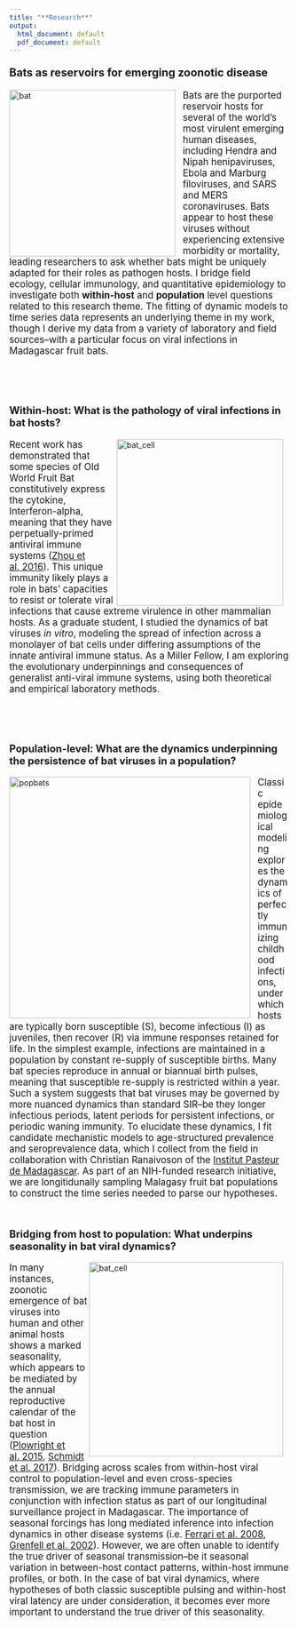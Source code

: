 ```yaml
---
title: "**Research**"
output:
  html_document: default
  pdf_document: default
---
```


<style type="text/css">
h1.title {
  font-size: 31px;
  text-align: left;
  color:black;
}
</style>
<div style="text-align: left; font-size: 1.4em;">
**Bats as reservoirs for emerging zoonotic disease**
</div>
<img src="flying_bat.png" alt="bat" style="height: 300px; padding-right: 10px;" align="left"><div style="text-align: left; font-size: 1.2em; padding-right=100px">Bats are the purported reservoir hosts for several of the world's most virulent emerging human diseases, including Hendra and Nipah henipaviruses, Ebola and Marburg filoviruses, and SARS and MERS coronaviruses. Bats appear to host these viruses without experiencing extensive morbidity or mortality, leading researchers to ask whether bats might be uniquely adapted for their roles as pathogen hosts. I bridge field ecology, cellular immunology, and quantitative epidemiology to investigate both **within-host** and **population** level questions related to this research theme. The fitting of dynamic models to time series data represents an underlying theme in my work, though I derive my data from a variety of laboratory and field sources--with a particular focus on viral infections in Madagascar fruit bats. 
</div>
<br>
<br>
<br>
<div style="text-align: left; font-size: 1.3em;">
**Within-host: What is the pathology of viral infections in bat hosts?**
</div>
<img src="bat_cell_model.png" alt="bat_cell" style="height: 300px; padding-right: 10px;" align="right"><div style="text-align: left; font-size: 1.2em; padding-right=100px">Recent work has demonstrated that some species of Old World Fruit Bat constitutively express the cytokine, Interferon-alpha, meaning that they have perpetually-primed antiviral immune systems ([Zhou et al. 2016](http://www.pnas.org/content/113/10/2696)). This unique immunity likely plays a role in bats' capacities to resist or tolerate viral infections that cause extreme virulence in other mammalian hosts. As a graduate student, I studied the dynamics of bat viruses *in vitro*, modeling the spread of infection across a monolayer of bat cells under differing assumptions of the innate antiviral immune status. As a Miller Fellow, I am exploring the evolutionary underpinnings and consequences of generalist anti-viral immune systems, using both theoretical and empirical laboratory methods.
</div>
<br>
<br>
<br>
<div style="text-align: left; font-size: 1.3em;">
**Population-level: What are the dynamics underpinning the persistence of bat viruses in a population?**
</div>
<img src="bat_pop.png" alt="popbats" style="width: 435px; padding-right: 10px;" align="left"><div style="text-align: left; font-size: 1.2em; padding-right=100px">Classic epidemiological modeling explores the dynamics of perfectly immunizing childhood infections, under which hosts are typically born susceptible (S), become infectious (I) as juveniles, then recover (R) via immune responses retained for life. In the simplest example, infections are maintained in a population by constant re-supply of susceptible births. Many bat species reproduce in annual or biannual birth pulses, meaning that susceptible re-supply is restricted within a year. Such a system suggests that bat viruses may be governed by more nuanced dynamics than standard SIR--be they longer infectious periods, latent periods for persistent infections, or periodic waning immunity. To elucidate these dynamics, I fit candidate mechanistic models to age-structured prevalence and seroprevalence data, which I collect from the field in collaboration with Christian Ranaivoson of the [Institut Pasteur de Madagascar](http://www.pasteur.mg/). As part of an NIH-funded research initiative, we are longitidunally sampling Malagasy fruit bat populations to construct the time series needed to parse our hypotheses.
</div>
<br>
<div style="text-align: left; font-size: 1.3em; padding-left=80px">
**Bridging from host to population: What underpins seasonality in bat viral dynamics?**
</div>
<img src="baby_bat.png" alt="bat_cell" style="height: 350px; padding-right: 10px;" align="right"><div style="text-align: left; font-size: 1.2em; padding-right=100px">
In many instances, zoonotic emergence of bat viruses into human and other animal hosts shows a marked seasonality, which appears to be mediated by the annual reproductive calendar of the bat host in question ([Plowright et al. 2015](http://www.ncbi.nlm.nih.gov/pubmed/25392474), [Schmidt et al. 2017](wwwnc.cdc.gov/eid/article/23/3/16-0101_article.htm)). Bridging across scales from within-host viral control to population-level and even cross-species transmission, we are tracking immune parameters in conjunction with infection status as part of our longitudinal surveillance project in Madagascar. The importance of seasonal forcings has long mediated inference into infection dynamics in other disease systems (i.e. [Ferrari et al. 2008](http://www.ncbi.nlm.nih.gov/pubmed/18256664), [Grenfell et al. 2002](http://onlinelibrary.wiley.com/doi/10.1890/0012-9615(2002)072%5B0185:DOMESN%5D2.0.CO;2/full)). However, we are often unable to identify the true driver of seasonal transmission--be it seasonal variation in between-host contact patterns, within-host immune profiles, or both. In the case of bat viral dynamics, where hypotheses of both  classic susceptible pulsing and within-host viral latency are under consideration, it becomes ever more important to understand the true driver of this seasonality.
</div>